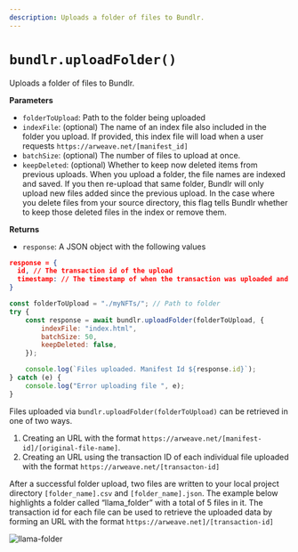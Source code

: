 ```yaml
---
description: Uploads a folder of files to Bundlr.
---
```


# `bundlr.uploadFolder()`

Uploads a folder of files to Bundlr.

**Parameters**

-   `folderToUpload`: Path to the folder being uploaded
-   `indexFile`: (optional) The name of an index file also included in the folder you upload. If provided, this index file will load when a user requests `https://arweave.net/[manifest_id]`
-   `batchSize`: (optional) The number of files to upload at once.
-   `keepDeleted`: (optional) Whether to keep now deleted items from previous uploads. When you upload a folder, the file names are indexed and saved. If you then re-upload that same folder, Bundlr will only upload new files added since the previous upload. In the case where you delete files from your source directory, this flag tells Bundlr whether to keep those deleted files in the index or remove them.

**Returns**

-   `response`: A JSON object with the following values

```json
response = {
  id, // The transaction id of the upload
  timestamp: // The timestamp of when the transaction was uploaded and verified
}
```

```js
const folderToUpload = "./myNFTs/"; // Path to folder
try {
	const response = await bundlr.uploadFolder(folderToUpload, {
		indexFile: "index.html",
		batchSize: 50,
		keepDeleted: false,
	});

	console.log(`Files uploaded. Manifest Id ${response.id}`);
} catch (e) {
	console.log("Error uploading file ", e);
}
```

Files uploaded via `bundlr.uploadFolder(folderToUpload)` can be retrieved in one of two ways.

1. Creating an URL with the format `https://arweave.net/[manifest-id]/[original-file-name]`.
2. Creating an URL using the transaction ID of each individual file uploaded with the format `https://arweave.net/[transacton-id]`

After a successful folder upload, two files are written to your local project directory `[folder_name].csv` and `[folder_name].json`. The example below highlights a folder called “llama_folder” with a total of 5 files in it. The transaction id for each file can be used to retrieve the uploaded data by forming an URL with the format `https://arweave.net]/[transaction-id]`

![llama-folder](/img/code-assets/llama-folder-manifest.png)
